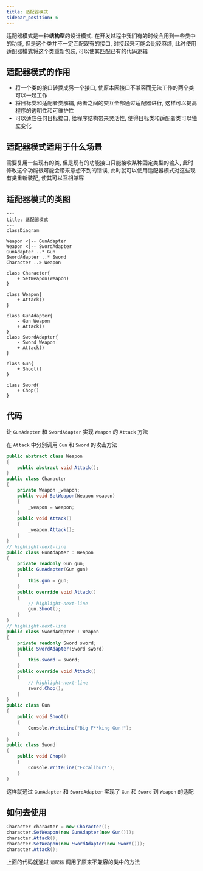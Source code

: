 ```yaml
---
title: 适配器模式
sidebar_position: 6
---
```

适配器模式是一种**结构型**的设计模式, 在开发过程中我们有的时候会用到一些类中的功能, 但是这个类并不一定匹配现有的接口, 对接起来可能会比较麻烦, 此时使用适配器模式将这个类重新包装, 可以使其匹配已有的代码逻辑

## 适配器模式的作用

* 将一个类的接口转换成另一个接口, 使原本因接口不兼容而无法工作的两个类可以一起工作
* 将目标类和适配者类解耦, 两者之间的交互全部通过适配器进行, 这样可以提高程序的透明性和可维护性
* 可以适应任何目标接口, 给程序结构带来灵活性, 使得目标类和适配者类可以独立变化

## 适配器模式适用于什么场景

需要复用一些现有的类, 但是现有的功能接口只能接收某种固定类型的输入, 此时修改这个功能很可能会带来意想不到的错误, 此时就可以使用适配器模式对这些现有类重新装配, 使其可以互相兼容

## 适配器模式的类图

```mermaid
---
title: 适配器模式
---
classDiagram

Weapon <|-- GunAdapter
Weapon <|-- SwordAdapter
GunAdapter ..* Gun
SwordAdapter ..* Sword
Character ..> Weapon

class Character{
    + SetWeapon(Weapon)
}

class Weapon{
    + Attack()
}

class GunAdapter{
    - Gun Weapon
    + Attack()
}
class SwordAdapter{
    - Sword Weapon
    + Attack()
}

class Gun{
    + Shoot()
}

class Sword{
    + Chop()
}

```

## 代码

让 `GunAdapter` 和 `SwordAdapter` 实现 `Weapon` 的 `Attack` 方法

在 `Attack` 中分别调用 `Gun` 和 `Sword` 的攻击方法

```csharp
public abstract class Weapon
{
    public abstract void Attack();
}
public class Character
{
    private Weapon _weapon;
    public void SetWeapon(Weapon weapon)
    {
        _weapon = weapon;
    }
    public void Attack()
    {
        _weapon.Attack();
    }
}
// highlight-next-line
public class GunAdapter : Weapon
{
    private readonly Gun gun;
    public GunAdapter(Gun gun)
    {
        this.gun = gun;
    }
    public override void Attack()
    {
        // highlight-next-line
        gun.Shoot();
    }
}
// highlight-next-line
public class SwordAdapter : Weapon
{
    private readonly Sword sword;
    public SwordAdapter(Sword sword)
    {
        this.sword = sword;
    }
    public override void Attack()
    {
        // highlight-next-line
        sword.Chop();
    }
}
public class Gun
{
    public void Shoot()
    {
        Console.WriteLine("Big F**king Gun!");
    }
}
public class Sword
{
    public void Chop()
    {
        Console.WriteLine("Excalibur!");
    }
}
```

这样就通过 `GunAdapter` 和 `SwordAdapter` 实现了 `Gun` 和 `Sword` 到 `Weapon` 的适配

## 如何去使用

```csharp
Character character = new Character();
character.SetWeapon(new GunAdapter(new Gun()));
character.Attack();
character.SetWeapon(new SwordAdapter(new Sword()));
character.Attack();
```

上面的代码就通过 `适配器` 调用了原来不兼容的类中的方法
